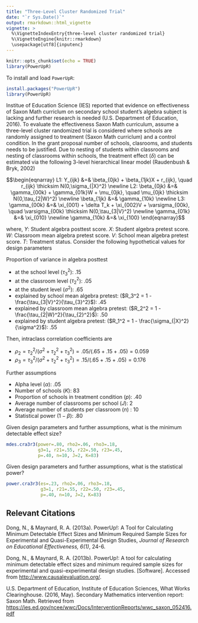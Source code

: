 ---
title: "Three-Level Cluster Randomized Trial"
date: "`r Sys.Date()`"
output: rmarkdown::html_vignette
vignette: >
  %\VignetteIndexEntry{three-level cluster randomized trial}
  %\VignetteEngine{knitr::rmarkdown}
  \usepackage[utf8]{inputenc}
---

```{r setup, include=FALSE}
knitr::opts_chunk$set(echo = TRUE)
library(PowerUpR)
```

To install and load `PowerUpR`:
```{r,  message=FALSE, eval=FALSE}
install.packages("PowerUpR")
library(PowerUpR)
```


Institue of Education Science (IES) reported that evidence on effectiveness of Saxon Math curriclum on secondary school student's algebra subject is lacking and further research is needed (U.S. Department of Education, 2016). To evaluate the effectiveness Saxon Math curriculum, assume a three-level cluster randomized trial is considered where schools are randomly assigned to treatment (Saxon Math curriclum) and a control condition. In the grant proposal number of schools, clasrooms, and students needs to be justified. Due to nesting of students within classrooms and nesting of classrooms within schools, the treatment effect ($\delta$) can be estimated via the following 3-level hierarchical linear model (Raudenbush & Bryk, 2002)

$$\begin{eqnarray}
  L1: Y_{ijk} &=& \beta_{0jk} + \beta_{1jk}X + r_{ijk}, \quad r_{ijk} \thicksim N(0,\sigma_{|X}^2) \newline
  L2: \beta_{0jk} &=& \gamma_{00k} + \gamma_{01k}W + \mu_{0jk}, \quad \mu_{0jk} \thicksim N(0,\tau_{2|W}^2) \newline
      \beta_{1jk} &=& \gamma_{10k} \newline
  L3: \gamma_{00k} &=& \xi_{001} + \delta T_k + \xi_{002}V + \varsigma_{00k}, \quad \varsigma_{00k} \thicksim N(0,\tau_{3|V}^2) \newline
      \gamma_{01k} &=& \xi_{010} \newline
      \gamma_{10k} &=& \xi_{100}
  \end{eqnarray}$$

where, $Y$: Student algebra posttest score. $X$: Student algebra pretest score. $W$: Classroom mean algebra pretest score. $V$: School mean algebra pretest score. $T$: Treatment status. Consider the following hypothetical values for design parameters

Proportion of variance in algebra posttest 

- at the school level ($\tau_3^2$): $.15$
- at the classroom level ($\tau_2^2$):  $.05$
- at the student level ($\sigma^2$): $.65$
- explained by school mean algebra pretest: ($R_3^2 = 1 - \frac{\tau_{3|V}^2}{\tau_{3}^2}$):  $.45$
- explained by classroom mean algebra pretest: ($R_2^2 = 1 - \frac{\tau_{2|W}^2}{\tau_{2}^2}$): $.50$
- explained by student algebra pretest: ($R_1^2 = 1 - \frac{\sigma_{|X}^2}{\sigma^2}$): $.55$

Then, intraclass correlation coefficients are

  - $\rho_2 = \tau_2^2 / (\sigma^2 + \tau_2^2 + \tau_3^2) = .05 /(.65 + .15 + .05) = 0.059$ 
  - $\rho_3 = \tau_3^2 / (\sigma^2 + \tau_2^2 + \tau_3^2) = .15 /(.65 + .15 + .05) = 0.176$ 

Further assumptions 

- Alpha level ($\alpha$): $.05$
- Number of schools ($K$): $83$
- Proportion of schools in treatment condition ($p$): $.40$
- Average number of classrooms per school ($J$): $2$
- Average number of students per classroom ($n$) : $10$
- Statistical power ($1-\beta$): $.80$ 

Given design parameters and further assumptions, what is the minimum detectable effect size?
```{r, message=FALSE}
mdes.cra3r3(power=.80, rho2=.06, rho3=.18,
            g3=1, r21=.55, r22=.50, r23=.45,
            p=.40, n=10, J=2, K=83)
```

Given design parameters and further assumptions, what is the statistical power?

```{r, message=FALSE}
power.cra3r3(es=.23, rho2=.06, rho3=.18,
             g3=1, r21=.55, r22=.50, r23=.45,
             p=.40, n=10, J=2, K=83)

```


## Relevant Citations

Dong, N., & Maynard, R. A. (2013a). PowerUp!: A Tool for Calculating Minimum Detectable Effect Sizes and Minimum Required Sample Sizes
for Experimental and Quasi-Experimental Design Studies, *Journal of Research on Educational Effectiveness, 6(1)*, 24-6.

Dong, N., & Maynard, R. A. (2013b). PowerUp!: A tool for calculating minimum detectable
effect sizes and minimum required sample sizes for experimental and quasi-experimental
design studies. [Software]. Accessed from [http://www.causalevaluation.org/](http://www.causalevaluation.org/).

U.S. Department of Education, Institute of Education Sciences, What Works Clearinghouse. (2016, May).  Secondary Mathematics intervention report: Saxon Math. Retrieved from [https://ies.ed.gov/ncee/wwc/Docs/InterventionReports/wwc_saxon_052416.pdf](https://ies.ed.gov/ncee/wwc/Docs/InterventionReports/wwc_saxon_052416.pdf)

